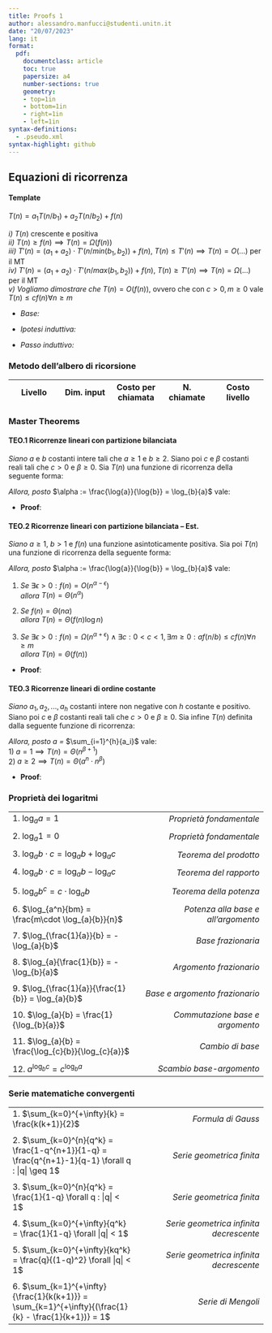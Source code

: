 ```yaml
---
title: Proofs 1
author: alessandro.manfucci@studenti.unitn.it
date: "20/07/2023"
lang: it
format:
  pdf:
    documentclass: article
    toc: true
    papersize: a4
    number-sections: true
    geometry:
    - top=1in
    - bottom=1in
    - right=1in
    - left=1in
syntax-definitions: 
  - .pseudo.xml
syntax-highlight: github
---
```

\pagebreak

## Equazioni di ricorrenza

#### Template

$T(n)=a_1T(n/b_1)+a_2T(n/b_2)+f(n)$

*i)* $T(n)$ crescente e positiva\
*ii)* $T(n) \geq f(n) \implies T(n) = \Omega(f(n))$\
*iii)* $T'(n)=(a_1+a_2)\cdot T'(n/min(b_1, b_2))+f(n), ~ T(n) \leq T'(n) \implies T(n) = O(...)$ per il MT\
*iv)* $T'(n)=(a_1+a_2)\cdot T'(n/max(b_1, b_2))+f(n), ~ T(n) \geq T'(n) \implies T(n) = \Omega(...)$ per il MT\
*v) Vogliamo dimostrare che* $T(n) = O(f(n))$, ovvero che con $c>0, m\geq 0$ vale $T(n) \leq cf(n) \forall n \geq m$

-   *Base:*

-   *Ipotesi induttiva:*

-   *Passo induttivo:*

### Metodo dell'albero di ricorsione

| **Livello** | **Dim. input** | **Costo per chiamata** | **N. chiamate** | **Costo livello** |
|---------------|---------------|---------------|---------------|---------------|

### Master Theorems

#### TEO.1 Ricorrenze lineari con partizione bilanciata {-}

*Siano* $a$ e $b$ costanti intere tali che $a \geq 1$ e $b \geq 2$. Siano poi $c$ e $\beta$ costanti reali tali che $c > 0$ e $\beta \geq 0$. Sia $T(n)$ una funzione di ricorrenza della seguente forma:

```{=tex}
\begin{equation}
T(n) =
  \left\{ \begin{array}{lcr}

  aT(n/b)+cn^\beta & \mbox{se} & n>1 \\
  d & \mbox{se} & n\leq 1

  \end{array}\right.
\end{equation}
```
*Allora, posto* $\alpha := \frac{\log{a}}{\log{b}} = \log_{b}{a}$ vale:

```{=tex}
\begin{equation}
T(n) =
  \left\{ \begin{array}{lcr}

  \Theta(n^{\alpha}) & \mbox{se} & \alpha > \beta \\
  \Theta(n^{\alpha}\log{n}) & \mbox{se} & \alpha = \beta \\
  \Theta(n^{\beta})& \mbox{se} & \alpha < \beta

  \end{array}\right.
\end{equation}
```

- **Proof**:

#### TEO.2 Ricorrenze lineari con partizione bilanciata -- Est. {-}

*Siano* $a \geq 1$, $b > 1$ e $f(n)$ una funzione asintoticamente positiva. Sia poi $T(n)$ una funzione di ricorrenza della seguente forma:

```{=tex}
\begin{equation}
T(n) =
  \left\{ \begin{array}{lcr}

  aT(n/b)+f(n) & \mbox{se} & n>1 \\
  d & \mbox{se} & n\leq 1

  \end{array}\right.
\end{equation}
```
*Allora, posto* $\alpha := \frac{\log{a}}{\log{b}} = \log_{b}{a}$ vale:

1)  *Se* $\exists \epsilon>0 : f(n)=O(n^{\alpha-\epsilon})$\
    *allora* $T(n)=\Theta(n^{\alpha})$

2)  *Se* $f(n)= \Theta(n\alpha)$\
    *allora* $T(n)=\Theta(f(n)\log{n})$

3)  *Se* $\exists \epsilon > 0 : f(n)= \Omega(n^{\alpha+\epsilon}) ∧ \exists c : 0<c<1, \exists m \geq 0 : af(n/b) \leq cf (n) \forall n \geq m$\
    *allora* $T(n) = \Theta(f(n))$

- **Proof**:

#### TEO.3 Ricorrenze lineari di ordine costante {-}

*Siano* $a_1, a_2,... , a_h$ costanti intere non negative con $h$ costante e positivo. Siano poi $c$ e $\beta$ costanti reali tali che $c > 0$ e $\beta \geq 0$. Sia infine $T(n)$ definita dalla seguente funzione di ricorrenza:

```{=tex}
\begin{equation}
T(n) =
  \left\{ \begin{array}{lcr}

  \sum_{i=1}^{h}{(a_iT(n-i))} + cn^{\beta} & \mbox{se} & n>m \\
  \Theta(1) & \mbox{se} & n\leq m \leq h

  \end{array}\right.
\end{equation}
```
*Allora, posto a =* $\sum_{i=1}^{h}{a_i}$ vale:\
1) $a = 1 \implies T(n) = \Theta(n^{\beta+1})$\
2) $a \geq 2 \implies T(n) = \Theta(a^n \cdot n^\beta)$

- **Proof**:


\pagebreak
### Proprietà dei logaritmi

|                                                      |                                     |
|:-----------------------------------|-----------------------------------:|
| 1\. $\log_{a}{a} = 1$                                |            *Proprietà fondamentale* |
|                                                      |                                     |
| 2\. $\log_{a}{1} = 0$                                |            *Proprietà fondamentale* |
|                                                      |                                     |
| 3\. $\log_{a}{b\cdot c} = \log_{a}{b} + \log_{a}{c}$ |              *Teorema del prodotto* |
|                                                      |                                     |
| 4\. $\log_{a}{b\cdot c} = \log_{a}{b} - \log_{a}{c}$ |              *Teorema del rapporto* |
|                                                      |                                     |
| 5\. $\log_{a}{b^c} = c \cdot \log_{a}{b}$            |             *Teorema della potenza* |
|                                                      |                                     |
| 6\. $\log_{a^n}{bm} = \frac{m\cdot \log_{a}{b}}{n}$  | *Potenza alla base e all'argomento* |
|                                                      |                                     |
| 7\. $\log_{\frac{1}{a}}{b} = - \log_{a}{b}$          |                  *Base frazionaria* |
|                                                      |                                     |
| 8\. $\log_{a}{\frac{1}{b}} = - \log_{b}{a}$          |             *Argomento frazionario* |
|                                                      |                                     |
| 9\. $\log_{\frac{1}{a}}{\frac{1}{b}} = \log_{a}{b}$  |      *Base e argomento frazionario* |
|                                                      |                                     |
| 10\. $\log_{a}{b} = \frac{1}{\log_{b}{a}}$           |     *Commutazione base e argomento* |
|                                                      |                                     |
| 11\. $\log_{a}{b} = \frac{\log_{c}{b}}{\log_{c}{a}}$ |                    *Cambio di base* |
|                                                      |                                     |
| 12\. $a^{\log_{b}{c}} = c^{\log_{b}{a}}$             |            *Scambio base-argomento* |

### Serie matematiche convergenti

|                                                                                                        |                                         |
|:-----------------------------------|-----------------------------------:|
| 1\. $\sum_{k=0}^{+\infty}{k} = \frac{k(k+1)}{2}$                                                       |                      *Formula di Gauss* |
|                                                                                                        |                                         |
| 2\. $\sum_{k=0}^{n}{q^k} = \frac{1-q^{n+1}}{1-q} = \frac{q^{n+1}-1}{q-1} \forall q : |q| \geq 1$       |               *Serie geometrica finita* |
|                                                                                                        |                                         |
| 3\. $\sum_{k=0}^{n}{q^k} = \frac{1}{1-q} \forall q : |q| < 1$                                          |               *Serie geometrica finita* |
|                                                                                                        |                                         |
| 4\. $\sum_{k=0}^{+\infty}{q^k} = \frac{1}{1-q} \forall |q| < 1$                                        | *Serie geometrica infinita decrescente* |
|                                                                                                        |                                         |
| 5\. $\sum_{k=0}^{+\infty}{kq^k} = \frac{q}{(1-q)^2} \forall |q| < 1$                                   | *Serie geometrica infinita decrescente* |
|                                                                                                        |                                         |
| 6\. $\sum_{k=1}^{+\infty}{\frac{1}{k(k+1)}} = \sum_{k=1}^{+\infty}{(\frac{1}{k} - \frac{1}{k+1})} = 1$ |                      *Serie di Mengoli* |